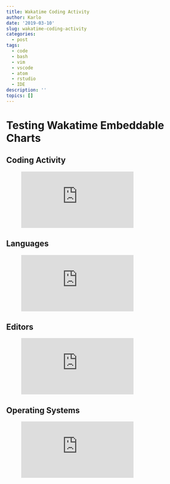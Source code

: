 ```yaml
---
title: Wakatime Coding Activity
author: Karlo
date: '2019-03-10'
slug: wakatime-coding-activity
categories:
  - post
tags:
  - code
  - bash
  - vim
  - vscode
  - atom
  - rstudio
  - IDE
description: ''
topics: []
---
```


# Testing Wakatime Embeddable Charts

## Coding Activity

<figure><embed src="https://wakatime.com/share/@kguidonimartins/f9e13836-8849-465e-8bc2-0af971afc888.svg"></embed></figure>

## Languages

<figure><embed src="https://wakatime.com/share/@kguidonimartins/72d9b912-02b4-4cbe-bd94-a6928afdd735.svg"></embed></figure>

## Editors

<figure><embed src="https://wakatime.com/share/@kguidonimartins/79403286-d782-42f1-9411-17b7c41c9d31.svg"></embed></figure>

## Operating Systems

<figure><embed src="https://wakatime.com/share/@kguidonimartins/0a98f133-e03b-471c-b6e5-633fcb93f755.svg"></embed></figure>
